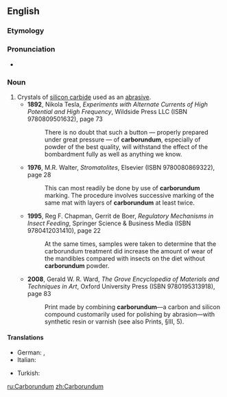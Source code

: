 {{also|carborundum}}
{{rfm}}
==English==

===Etymology===
{{blend|carbon|corundum|lang=en}}

===Pronunciation===
* {{IPA|/kɑɹbəˈɹʌndəm/|lang=en}}

===Noun===
{{wikipedia}}
{{en-proper noun|-}}

# Crystals of [[silicon carbide]] used as an [[abrasive]].
#* '''1892''', Nikola Tesla, ''Experiments with Alternate Currents of High Potential and High Frequency'', Wildside Press LLC (ISBN 9780809501632), page 73
#*: There is no doubt that such a button — properly prepared under great pressure  — of '''carborundum''', especially of powder of the best quality, will withstand the  effect of the bombardment fully as well as anything we know.
#* '''1976''', M.R. Walter, ''Stromatolites'', Elsevier (ISBN 9780080869322), page 28
#*: This can most readily be done by use of '''carborundum''' marking. The procedure  involves successive marking of the same mat with layers of '''carborundum''' at least  twice. 
#* '''1995''', Reg F. Chapman, Gerrit de Boer, ''Regulatory Mechanisms in Insect Feeding'', Springer Science & Business Media (ISBN 9780412031410), page 22
#*: At the same times, samples were taken to determine that the carborundum  treatment did increase the amount of wear of the mandibles compared with  insects on the diet without '''carborundum''' powder.
#* '''2008''', Gerald W. R. Ward, ''The Grove Encyclopedia of Materials and Techniques in Art'', Oxford University Press (ISBN 9780195313918), page 83
#*: Print made by combining '''carborundum'''—a carbon and silicon compound customarily used for  polishing by abrasion—with synthetic resin or varnish (see also Prints, §III, 5). 

====Translations====
{{trans-top|crystals of silicon carbide used as an abrasive}}
* German: {{t|de|Carborundum|n}}, {{t|de|Karborund|n}}
* Italian: {{t|it|carborundum|m}}
{{trans-mid}}
* Turkish: {{t|tr|Karburundum}}
{{trans-bottom}}

[[ru:Carborundum]]
[[zh:Carborundum]]